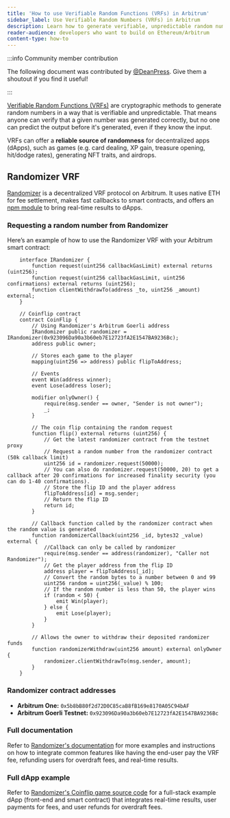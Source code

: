 ```yaml
---
title: 'How to use Verifiable Random Functions (VRFs) in Arbitrum'
sidebar_label: Use Verifiable Random Numbers (VRFs) in Arbitrum
description: Learn how to generate verifiable, unpredictable random numbers in your Arbitrum smart contracts by using Randomizer.ai's verifiable random numbers (VRFs).
reader-audience: developers who want to build on Ethereum/Arbitrum
content-type: how-to
---
```



<PublicPreviewBannerPartial />

:::info Community member contribution

The following document was contributed by [@DeanPress](https://twitter.com/Deanpress). Give them a shoutout if you find it useful!

:::

[Verifiable Random Functions (VRFs)](./verifiable-random-functions) are cryptographic methods to generate random numbers in a way that is verifiable and unpredictable. That means anyone can verify that a given number was generated correctly, but no one can predict the output before it's generated, even if they know the input.

VRFs can offer a **reliable source of randomness** for decentralized apps (dApps), such as games (e.g. card dealing, XP gain, treasure opening, hit/dodge rates), generating NFT traits, and airdrops.

## Randomizer VRF

[Randomizer](https://randomizer.ai/) is a decentralized VRF protocol on Arbitrum. It uses native ETH for fee settlement, makes fast callbacks to smart contracts, and offers an [npm module](https://www.npmjs.com/package/@randomizer.ai/realtime-client) to bring real-time results to dApps.

### Requesting a random number from Randomizer

Here’s an example of how to use the Randomizer VRF with your Arbitrum smart contract:

```solidity
	interface IRandomizer {
		function request(uint256 callbackGasLimit) external returns (uint256);
		function request(uint256 callbackGasLimit, uint256 confirmations) external returns (uint256);
		function clientWithdrawTo(address _to, uint256 _amount) external;
	}

	// Coinflip contract
	contract CoinFlip {
		// Using Randomizer's Arbitrum Goerli address
		IRandomizer public randomizer = IRandomizer(0x923096Da90a3b60eb7E12723fA2E1547BA9236Bc);
		address public owner;

		// Stores each game to the player
		mapping(uint256 => address) public flipToAddress;

		// Events
		event Win(address winner);
		event Lose(address loser);

		modifier onlyOwner() {
			require(msg.sender == owner, "Sender is not owner");
			_;
		}

		// The coin flip containing the random request
		function flip() external returns (uint256) {
			// Get the latest randomizer contract from the testnet proxy
			// Request a random number from the randomizer contract (50k callback limit)
			uint256 id = randomizer.request(50000);
			// You can also do randomizer.request(50000, 20) to get a callback after 20 confirmations for increased finality security (you can do 1-40 confirmations).
			// Store the flip ID and the player address
			flipToAddress[id] = msg.sender;
			// Return the flip ID
			return id;
		}

		// Callback function called by the randomizer contract when the random value is generated
		function randomizerCallback(uint256 _id, bytes32 _value) external {
			//Callback can only be called by randomizer
			require(msg.sender == address(randomizer), "Caller not Randomizer");
			// Get the player address from the flip ID
			address player = flipToAddress[_id];
			// Convert the random bytes to a number between 0 and 99
			uint256 random = uint256(_value) % 100;
			// If the random number is less than 50, the player wins
			if (random < 50) {
				emit Win(player);
			} else {
				emit Lose(player);
			}
		}

		// Allows the owner to withdraw their deposited randomizer funds
		function randomizerWithdraw(uint256 amount) external onlyOwner {
			randomizer.clientWithdrawTo(msg.sender, amount);
		}
	}
```

### Randomizer contract addresses

- **Arbitrum One:** `0x5b8bB80f2d72D0C85caB8fB169e8170A05C94bAF`
- **Arbitrum Goerli Testnet:** `0x923096Da90a3b60eb7E12723fA2E1547BA9236Bc`

### Full documentation

Refer to [Randomizer's documentation](https://randomizer.ai/docs) for more examples and instructions on how to integrate common features like having the end-user pay the VRF fee, refunding users for overdraft fees, and real-time results.

### Full dApp example

Refer to [Randomizer's Coinflip game source code](https://github.com/RandomizerAi/coinflip-example) for a full-stack example dApp (front-end and smart contract) that integrates real-time results, user payments for fees, and user refunds for overdraft fees.
